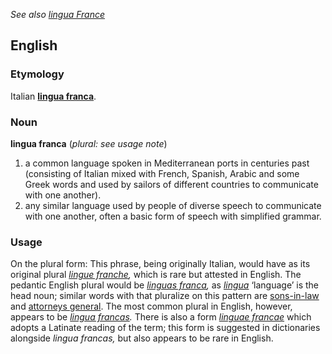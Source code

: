 ''See also [[lingua France]]''
==English==
=== Etymology ===
Italian '''[[lingua franca]]'''.

=== Noun ===
'''lingua franca''' (''plural: see usage note'')
# a common language spoken in Mediterranean ports in centuries past (consisting of Italian mixed with French, Spanish, Arabic and some Greek words and used by sailors of different countries to communicate with one another).
# any similar language used by people of diverse speech to communicate with one another, often a basic form of speech with simplified grammar.

=== Usage ===
On the plural form:  This phrase, being originally Italian, would have as its original plural ''[[lingue franche]],'' which is rare but attested in English.   The pedantic English plural would be ''[[linguas franca]],'' as ''[[lingua]]'' ‘language’ is the head noun; similar words with that pluralize on this pattern are [[son-in-law|sons-in-law]] and [[attorney general|attorneys general]].  The most common plural in English, however, appears to be ''[[lingua francas]].''   There is also a form ''[[linguae francae]]'' which adopts a Latinate reading of the term; this form is suggested in dictionaries alongside ''lingua francas,'' but also appears to be rare in English.